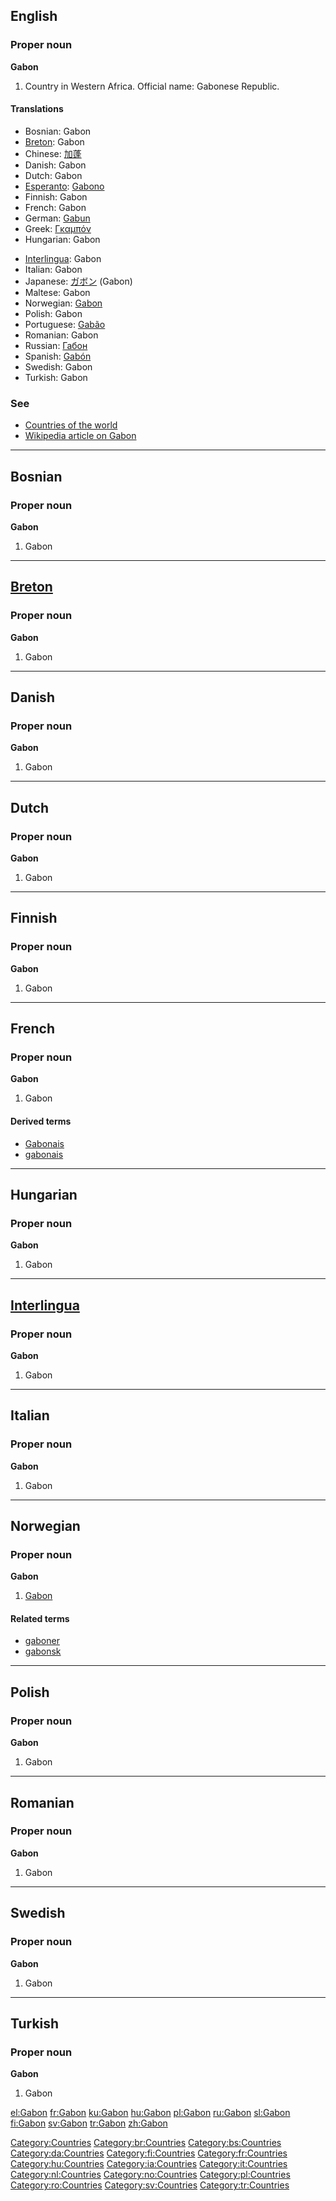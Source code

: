 {{see|Gabón}}
==English==

===Proper noun===
'''Gabon'''

# Country in Western Africa. Official name: Gabonese Republic.

====Translations====
{{top}}
*Bosnian: Gabon {{m}}
*[[Breton]]: Gabon
*Chinese: [[加蓬]]
*Danish: Gabon
*Dutch: Gabon
*[[Esperanto]]: [[Gabono]]
*Finnish: Gabon
*French: Gabon
*German: [[Gabun]]
*Greek: [[Γκαμπόν]]
*Hungarian: Gabon
{{mid}}
*[[Interlingua]]: Gabon
*Italian: Gabon
*Japanese: [[ガボン]] (Gabon)
*Maltese: Gabon
*Norwegian: [[#Norwegian|Gabon]]
*Polish: Gabon
*Portuguese: [[Gabão]]
*Romanian: Gabon {{n}}
*Russian: [[Габон]]
*Spanish: [[Gabón]]
*Swedish: Gabon
*Turkish: Gabon
{{bottom}}

===See===
*[[Countries of the world]]
*[[w:Gabon|Wikipedia article on Gabon]]

[[Category:Countries]]

----

==Bosnian==

===Proper noun===
'''Gabon'''

# Gabon

----

==[[Breton]]==

===Proper noun===
'''Gabon'''

# Gabon

----

==Danish==

===Proper noun===
'''Gabon'''

# Gabon

----

==Dutch==

===Proper noun===
'''Gabon'''

# Gabon

----

==Finnish==

===Proper noun===
'''Gabon'''

# Gabon

----

==French==

===Proper noun===
'''Gabon'''

# Gabon

====Derived terms====
*[[Gabonais]]
*[[gabonais]]

----

==Hungarian==

===Proper noun===
'''Gabon'''

# Gabon

----

==[[Interlingua]]==

===Proper noun===
'''Gabon'''

# Gabon

----

==Italian==

===Proper noun===
'''Gabon'''

# Gabon

----

==Norwegian==

===Proper noun===
'''Gabon'''

# [[#English|Gabon]]

====Related terms====
*[[gaboner]]
*[[gabonsk]]

----

==Polish==

===Proper noun===
'''Gabon'''

# Gabon

----

==Romanian==

===Proper noun===
'''Gabon'''
# Gabon

----

==Swedish==

===Proper noun===
'''Gabon'''

# Gabon

----

==Turkish==

===Proper noun===
'''Gabon'''

# Gabon

[[Category:br:Countries]]
[[Category:bs:Countries]]
[[Category:da:Countries]]
[[Category:fi:Countries]]
[[Category:fr:Countries]]
[[Category:hu:Countries]]
[[Category:ia:Countries]]
[[Category:it:Countries]]
[[Category:nl:Countries]]
[[Category:no:Countries]]
[[Category:pl:Countries]]
[[Category:ro:Countries]]
[[Category:sv:Countries]]
[[Category:tr:Countries]]

[[el:Gabon]]
[[fr:Gabon]]
[[ku:Gabon]]
[[hu:Gabon]]
[[pl:Gabon]]
[[ru:Gabon]]
[[sl:Gabon]]
[[fi:Gabon]]
[[sv:Gabon]]
[[tr:Gabon]]
[[zh:Gabon]]